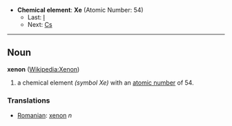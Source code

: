 *'''Chemical element''': '''Xe''' (Atomic Number: 54)
**Last: [[Iodine|I]]
**Next: [[Cesium|Cs]]
----
== Noun ==
'''xenon''' ([[en:Xenon|Wikipedia:Xenon]])

# a chemical element ''(symbol Xe)'' with an [[atomic number]] of 54.

===Translations===
*[[Romanian]]: [[xenon]] ''n''
